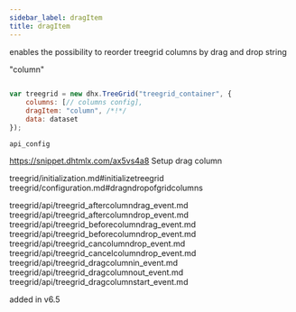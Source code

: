 ```yaml
---
sidebar_label: dragItem
title: dragItem
---
```



          


<Short>
 enables the possibility to reorder treegrid columns by drag and drop



</Short>



<Type>
 string


</Type>


 "column"


~~~js
 
var treegrid = new dhx.TreeGrid("treegrid_container", {
    columns: [// columns config],
    dragItem: "column", /*!*/ 
    data: dataset
});


~~~
	api_config

<Descr>
 


</Descr>


 https://snippet.dhtmlx.com/ax5vs4a8	Setup drag column

 
treegrid/initialization.md#initializetreegrid
treegrid/configuration.md#dragndropofgridcolumns

 
treegrid/api/treegrid_aftercolumndrag_event.md
treegrid/api/treegrid_aftercolumndrop_event.md
treegrid/api/treegrid_beforecolumndrag_event.md
treegrid/api/treegrid_beforecolumndrop_event.md
treegrid/api/treegrid_cancolumndrop_event.md
treegrid/api/treegrid_cancelcolumndrop_event.md
treegrid/api/treegrid_dragcolumnin_event.md
treegrid/api/treegrid_dragcolumnout_event.md
treegrid/api/treegrid_dragcolumnstart_event.md

 added in v6.5

